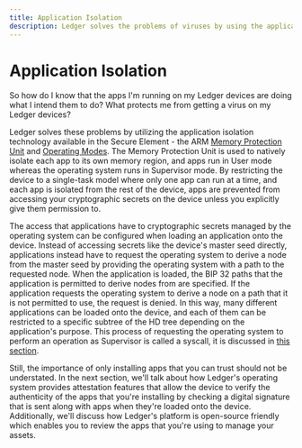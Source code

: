 ---
title: Application Isolation
description: Ledger solves the problems of viruses by using the application isolation technology available in the Secure Element - the ARM Memory Protection Unitand and Operating Modes.
---

# Application Isolation

So how do I know that the apps I'm running on my Ledger devices are doing what I intend them to do? What protects me from getting a virus on my Ledger devices?

Ledger solves these problems by utilizing the application isolation technology available in the Secure Element - the ARM [Memory Protection Unit](http://infocenter.arm.com/help/index.jsp?topic=/com.arm.doc.dai0179b/CHDFDFIG.html) and [Operating Modes](http://infocenter.arm.com/help/index.jsp?topic=/com.arm.doc.ddi0210c/Cihhcjia.html). The Memory Protection Unit is used to natively isolate each app to its own memory region, and apps run in User mode whereas the operating system runs in Supervisor mode. By restricting the device to a single-task model where only one app can run at a time, and each app is isolated from the rest of the device, apps are prevented from accessing your cryptographic secrets on the device unless you explicitly give them permission to.

The access that applications have to cryptographic secrets managed by the operating system can be configured when loading an application onto the device. Instead of accessing secrets like the device's master seed directly, applications instead have to request the operating system to derive a node from the master seed by providing the operating system with a path to the requested node. When the application is loaded, the BIP 32 paths that the application is permitted to derive nodes from are specified. If the application requests the operating system to derive a node on a path that it is not permitted to use, the request is denied. In this way, many different applications can be loaded onto the device, and each of them can be restricted to a specific subtree of the HD tree depending on the application's purpose. This process of requesting the operating system to perform an operation as Supervisor is called a syscall, it is discussed in [this section](../coding-guidelines/io/interaction-bolos-apps/).

Still, the importance of only installing apps that you can trust should not be understated. In the next section, we'll talk about how Ledger's operating system provides attestation features that allow the device to verify the authenticity of the apps that you're installing by checking a digital signature that is sent along with apps when they're loaded onto the device. Additionally, we'll discuss how Ledger's platform is open-source friendly which enables you to review the apps that you're using to manage your assets.

